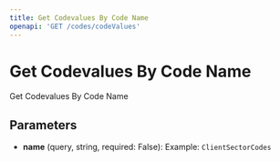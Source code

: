 ```yaml
---
title: Get Codevalues By Code Name
openapi: 'GET /codes/codeValues'
---
```


# Get Codevalues By Code Name

Get Codevalues By Code Name

## Parameters

- **name** (query, string, required: False): Example: `ClientSectorCodes`
